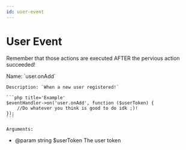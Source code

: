 ```yaml
---
id: user-event
---
```



# User Event

Remember that those actions are executed AFTER the pervious action succeeded!

<Tabs>
<TabItem value='onAdd' label='onAdd' default>
    Name: `user.onAdd`

    Description: `When a new user registered!`

    ```php title='Example'
    $eventHandler->on('user.onAdd', function ($userToken) {
        //Do whatever you think is good to do idk ;)!
    });
    ```

    Arguments:
* @param string $userToken The user token 

</TabItem>
</Tabs>
